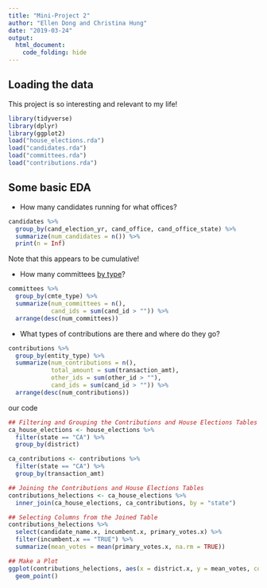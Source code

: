 ```yaml
---
title: "Mini-Project 2"
author: "Ellen Dong and Christina Hung"
date: "2019-03-24"
output: 
  html_document:
    code_folding: hide
---
```



## Loading the data

This project is so interesting and relevant to my life!

```r
library(tidyverse)
library(dplyr)
library(ggplot2)
load("house_elections.rda")
load("candidates.rda")
load("committees.rda")
load("contributions.rda")
```
## Some basic EDA


- How many candidates running for what offices?

```r
candidates %>%
  group_by(cand_election_yr, cand_office, cand_office_state) %>%
  summarize(num_candidates = n()) %>%
  print(n = Inf)
```

Note that this appears to be cumulative!

- How many committees [by type](https://classic.fec.gov/finance/disclosure/metadata/CommitteeTypeCodes.shtml)?

```r
committees %>%
  group_by(cmte_type) %>%
  summarize(num_committees = n(), 
            cand_ids = sum(cand_id > "")) %>%
  arrange(desc(num_committees))
```

- What types of contributions are there and where do they go?

```r
contributions %>%
  group_by(entity_type) %>%
  summarize(num_contributions = n(), 
            total_amount = sum(transaction_amt), 
            other_ids = sum(other_id > ""),
            cand_ids = sum(cand_id > "")) %>%
  arrange(desc(num_contributions))
```



our code

```r
## Filtering and Grouping the Contributions and House Elections Tables
ca_house_elections <- house_elections %>%
  filter(state == "CA") %>%
  group_by(district)

ca_contributions <- contributions %>%
  filter(state == "CA") %>%
  group_by(transaction_amt)
```
```r
## Joining the Contributions and House Elections Tables
contributions_helections <- ca_house_elections %>% 
  inner_join(ca_house_elections, ca_contributions, by = "state")
```

```r
## Selecting Columns from the Joined Table
contributions_helections %>%
  select(candidate_name.x, incumbent.x, primary_votes.x) %>%
  filter(incumbent.x == "TRUE") %>%
  summarize(mean_votes = mean(primary_votes.x, na.rm = TRUE))
```
```r
## Make a Plot
ggplot(contributions_helections, aes(x = district.x, y = mean_votes, color = zip_code)) + 
  geom_point()
```